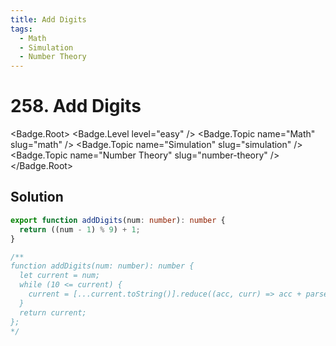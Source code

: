 ```yaml
---
title: Add Digits
tags:
  - Math
  - Simulation
  - Number Theory
---
```


# 258. Add Digits

<Badge.Root>
  <Badge.Level level="easy" />
  <Badge.Topic name="Math" slug="math" />
  <Badge.Topic name="Simulation" slug="simulation" />
  <Badge.Topic name="Number Theory" slug="number-theory" />
</Badge.Root>

## Solution

```typescript filename="solution.ts" copy
export function addDigits(num: number): number {
  return ((num - 1) % 9) + 1;
}

/**
function addDigits(num: number): number {
  let current = num;
  while (10 <= current) {
    current = [...current.toString()].reduce((acc, curr) => acc + parseInt(curr, 10), 0);
  }
  return current;
};
*/
```

<ProblemLink
  codingSite="leetcode"
  href="https://leetcode.com/problems/add-digits"
  title="Add Digits"
/>
